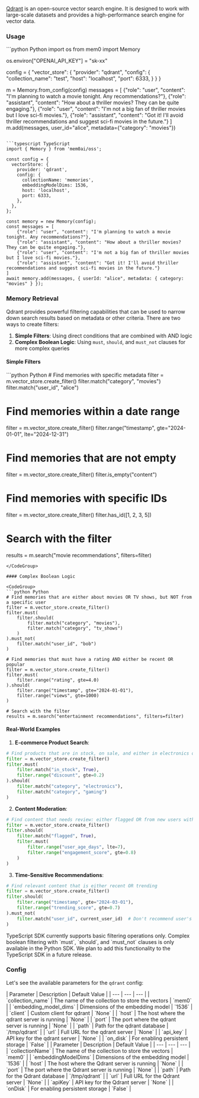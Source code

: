 [Qdrant](https://qdrant.tech/) is an open-source vector search engine. It is designed to work with large-scale datasets and provides a high-performance search engine for vector data.

### Usage

<CodeGroup>
```python Python
import os
from mem0 import Memory

os.environ["OPENAI_API_KEY"] = "sk-xx"

config = {
    "vector_store": {
        "provider": "qdrant",
        "config": {
            "collection_name": "test",
            "host": "localhost",
            "port": 6333,
        }
    }
}

m = Memory.from_config(config)
messages = [
    {"role": "user", "content": "I'm planning to watch a movie tonight. Any recommendations?"},
    {"role": "assistant", "content": "How about a thriller movies? They can be quite engaging."},
    {"role": "user", "content": "I'm not a big fan of thriller movies but I love sci-fi movies."},
    {"role": "assistant", "content": "Got it! I'll avoid thriller recommendations and suggest sci-fi movies in the future."}
]
m.add(messages, user_id="alice", metadata={"category": "movies"})
```

```typescript TypeScript
import { Memory } from 'mem0ai/oss';

const config = {
  vectorStore: {
    provider: 'qdrant',
    config: {
      collectionName: 'memories',
      embeddingModelDims: 1536,
      host: 'localhost',
      port: 6333,
    },
  },
};

const memory = new Memory(config);
const messages = [
    {"role": "user", "content": "I'm planning to watch a movie tonight. Any recommendations?"},
    {"role": "assistant", "content": "How about a thriller movies? They can be quite engaging."},
    {"role": "user", "content": "I'm not a big fan of thriller movies but I love sci-fi movies."},
    {"role": "assistant", "content": "Got it! I'll avoid thriller recommendations and suggest sci-fi movies in the future."}
]
await memory.add(messages, { userId: "alice", metadata: { category: "movies" } });
```
</CodeGroup>

### Memory Retrieval

Qdrant provides powerful filtering capabilities that can be used to narrow down search results based on metadata or other criteria. There are two ways to create filters:

1. **Simple Filters**: Using direct conditions that are combined with AND logic
2. **Complex Boolean Logic**: Using `must`, `should`, and `must_not` clauses for more complex queries

#### Simple Filters

<CodeGroup>
```python Python
# Find memories with specific metadata
filter = m.vector_store.create_filter()
filter.match("category", "movies")
filter.match("user_id", "alice")

# Find memories within a date range
filter = m.vector_store.create_filter()
filter.range("timestamp", gte="2024-01-01", lte="2024-12-31")

# Find memories that are not empty
filter = m.vector_store.create_filter()
filter.is_empty("content")

# Find memories with specific IDs
filter = m.vector_store.create_filter()
filter.has_id([1, 2, 3, 5])

# Search with the filter
results = m.search("movie recommendations", filters=filter)
```
</CodeGroup>

#### Complex Boolean Logic

<CodeGroup>
```python Python
# Find memories that are either about movies OR TV shows, but NOT from a specific user
filter = m.vector_store.create_filter()
filter.must(
    filter.should(
        filter.match("category", "movies"),
        filter.match("category", "tv_shows")
    )
).must_not(
    filter.match("user_id", "bob")
)

# Find memories that must have a rating AND either be recent OR popular
filter = m.vector_store.create_filter()
filter.must(
    filter.range("rating", gte=4.0)
).should(
    filter.range("timestamp", gte="2024-01-01"),
    filter.range("views", gte=1000)
)

# Search with the filter
results = m.search("entertainment recommendations", filters=filter)
```
</CodeGroup>

#### Real-World Examples

1. **E-commerce Product Search**:
```python
# Find products that are in stock, on sale, and either in electronics or gaming categories
filter = m.vector_store.create_filter()
filter.must(
    filter.match("in_stock", True),
    filter.range("discount", gte=0.2)
).should(
    filter.match("category", "electronics"),
    filter.match("category", "gaming")
)
```

2. **Content Moderation**:
```python
# Find content that needs review: either flagged OR from new users with high engagement
filter = m.vector_store.create_filter()
filter.should(
    filter.match("flagged", True),
    filter.must(
        filter.range("user_age_days", lte=7),
        filter.range("engagement_score", gte=0.8)
    )
)
```

3. **Time-Sensitive Recommendations**:
```python
# Find relevant content that is either recent OR trending
filter = m.vector_store.create_filter()
filter.should(
    filter.range("timestamp", gte="2024-03-01"),
    filter.range("trending_score", gte=0.7)
).must_not(
    filter.match("user_id", current_user_id)  # Don't recommend user's own content
)
```

<Note>
TypeScript SDK currently supports basic filtering operations only. Complex boolean filtering with `must`, `should`, and `must_not` clauses is only available in the Python SDK. We plan to add this functionality to the TypeScript SDK in a future release.
</Note>

### Config

Let's see the available parameters for the `qdrant` config:

<Tabs>
<Tab title="Python">
| Parameter | Description | Default Value |
| --- | --- | --- |
| `collection_name` | The name of the collection to store the vectors | `mem0` |
| `embedding_model_dims` | Dimensions of the embedding model | `1536` |
| `client` | Custom client for qdrant | `None` |
| `host` | The host where the qdrant server is running | `None` |
| `port` | The port where the qdrant server is running | `None` |
| `path` | Path for the qdrant database | `/tmp/qdrant` |
| `url` | Full URL for the qdrant server | `None` |
| `api_key` | API key for the qdrant server | `None` |
| `on_disk` | For enabling persistent storage | `False` |
</Tab>
<Tab title="TypeScript">
| Parameter | Description | Default Value |
| --- | --- | --- |
| `collectionName` | The name of the collection to store the vectors | `mem0` |
| `embeddingModelDims` | Dimensions of the embedding model | `1536` |
| `host` | The host where the Qdrant server is running | `None` |
| `port` | The port where the Qdrant server is running | `None` |
| `path` | Path for the Qdrant database | `/tmp/qdrant` |
| `url` | Full URL for the Qdrant server | `None` |
| `apiKey` | API key for the Qdrant server | `None` |
| `onDisk` | For enabling persistent storage | `False` |
</Tab>
</Tabs>